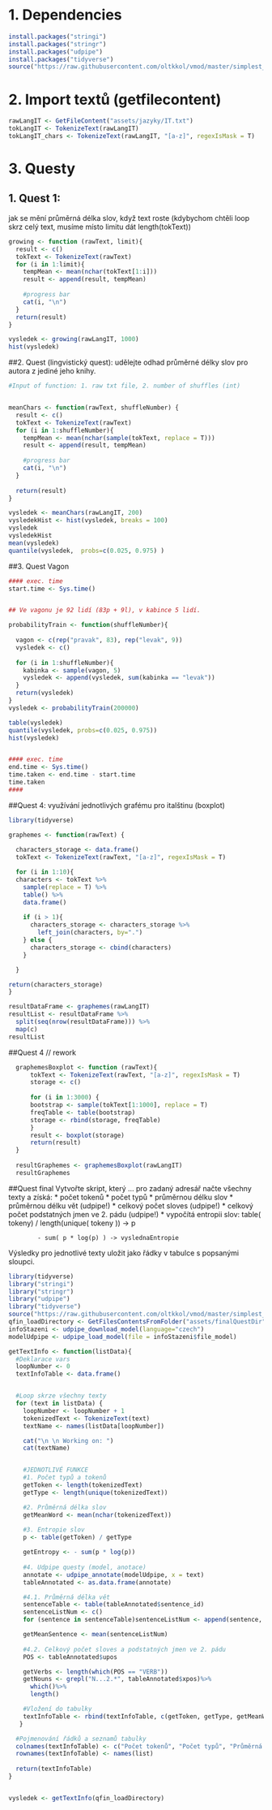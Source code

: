 # 1. Dependencies
```r
install.packages("stringi")
install.packages("stringr")
install.packages("udpipe")
install.packages("tidyverse")
source("https://raw.githubusercontent.com/oltkkol/vmod/master/simplest_text.R")
```

# 2. Import textů (getfilecontent)
```r
rawLangIT <- GetFileContent("assets/jazyky/IT.txt")
tokLangIT <- TokenizeText(rawLangIT)
tokLangIT_chars <- TokenizeText(rawLangIT, "[a-z]", regexIsMask = T)
```

# 3. Questy
## 1. Quest 1: 
jak se mění průměrná délka slov, když text roste (kdybychom chtěli loop skrz celý text, musíme místo limitu dát length(tokText))

```r
growing <- function (rawText, limit){
  result <- c()
  tokText <- TokenizeText(rawText)
  for (i in 1:limit){
    tempMean <- mean(nchar(tokText[1:i]))
    result <- append(result, tempMean)
    
    #progress bar
    cat(i, "\n")
  }
  return(result)
}

vysledek <- growing(rawLangIT, 1000)
hist(vysledek)
```

##2. Quest (lingvistický quest): 
udělejte odhad průměrné délky slov pro autora z jediné jeho knihy.

```r

#Input of function: 1. raw txt file, 2. number of shuffles (int)


meanChars <- function(rawText, shuffleNumber) {
  result <- c()
  tokText <- TokenizeText(rawText)
  for (i in 1:shuffleNumber){
    tempMean <- mean(nchar(sample(tokText, replace = T)))
    result <- append(result, tempMean)
    
    #progress bar
    cat(i, "\n")
  }
  
  return(result)
}

vysledek <- meanChars(rawLangIT, 200)
vysledekHist <- hist(vysledek, breaks = 100)
vysledek
vysledekHist
mean(vysledek)
quantile(vysledek,  probs=c(0.025, 0.975) )

```


##3. Quest Vagon

```r
#### exec. time
start.time <- Sys.time()


## Ve vagonu je 92 lidí (83p + 9l), v kabince 5 lidí.

probabilityTrain <- function(shuffleNumber){
  
  vagon <- c(rep("pravak", 83), rep("levak", 9))
  vysledek <- c()
  
  for (i in 1:shuffleNumber){
    kabinka <- sample(vagon, 5)
    vysledek <- append(vysledek, sum(kabinka == "levak"))
  }
  return(vysledek)
}
vysledek <- probabilityTrain(200000)

table(vysledek)
quantile(vysledek, probs=c(0.025, 0.975))
hist(vysledek)


#### exec. time
end.time <- Sys.time()
time.taken <- end.time - start.time
time.taken
####

```

##Quest 4: využívání jednotlivých grafému pro italštinu (boxplot)

```r
library(tidyverse)

graphemes <- function(rawText) {
  
  characters_storage <- data.frame()
  tokText <- TokenizeText(rawText, "[a-z]", regexIsMask = T)

  for (i in 1:10){
  characters <- tokText %>%
    sample(replace = T) %>%
    table() %>%
    data.frame()
  
    if (i > 1){
      characters_storage <- characters_storage %>% 
        left_join(characters, by=".")
    } else { 
      characters_storage <- cbind(characters)
    }

  }

return(characters_storage)
}

resultDataFrame <- graphemes(rawLangIT)
resultList <- resultDataFrame %>%
  split(seq(nrow(resultDataFrame))) %>%
  map(c)
resultList

```

##Quest 4 // rework

```r


  graphemesBoxplot <- function (rawText){
      tokText <- TokenizeText(rawText, "[a-z]", regexIsMask = T)
      storage <- c()
  
      for (i in 1:3000) {
      bootstrap <- sample(tokText[1:1000], replace = T)
      freqTable <- table(bootstrap)
      storage <- rbind(storage, freqTable)
      }
      result <- boxplot(storage)
      return(result)
  }
  
  resultGraphemes <- graphemesBoxplot(rawLangIT)
  resultGraphemes

```



##Quest final
Vytvořte skript, který …
	pro zadaný adresář načte všechny texty a získá:
		* počet tokenů
		* počet typů
		* průměrnou délku slov
		* průměrnou délku vět (udpipe!)
		* celkový počet sloves (udpipe!)
		* celkový počet podstatných jmen ve 2. pádu (udpipe!)
		* vypočítá entropii slov:
			table( tokeny) / length(unique( tokeny )) -> p

			- sum( p * log(p) ) -> vyslednaEntropie
	

Výsledky pro jednotlivé texty uložit jako řádky v tabulce s popsanými sloupci.

```r
library(tidyverse)
library("stringi")
library("stringr")
library("udpipe")
library("tidyverse")
source("https://raw.githubusercontent.com/oltkkol/vmod/master/simplest_text.R")
qfin_loadDirectory <- GetFilesContentsFromFolder("assets/finalQuestDir")
infoStazeni <- udpipe_download_model(language="czech")
modelUdpipe <- udpipe_load_model(file = infoStazeni$file_model)
```



```r

getTextInfo <- function(listData){
  #Deklarace vars
  loopNumber <- 0
  textInfoTable <- data.frame()


  #Loop skrze všechny texty
  for (text in listData) {
    loopNumber <- loopNumber + 1
    tokenizedText <- TokenizeText(text)
    textName <- names(listData[loopNumber])

    cat("\n \n Working on: ")
    cat(textName)


    #JEDNOTLIVÉ FUNKCE
    #1. Počet typů a tokenů
    getToken <- length(tokenizedText)
    getType <- length(unique(tokenizedText))

    #2. Průměrná délka slov
    getMeanWord <- mean(nchar(tokenizedText))
    
    #3. Entropie slov
    p <- table(getToken) / getType

    getEntropy <- - sum(p * log(p))
	
    #4. Udpipe questy (model, anotace)
    annotate <- udpipe_annotate(modelUdpipe, x = text)
    tableAnnotated <- as.data.frame(annotate)

    #4.1. Průměrná délka vět
    sentenceTable <- table(tableAnnotated$sentence_id)
    sentenceListNum <- c()
    for (sentence in sentenceTable)sentenceListNum <- append(sentence, sentenceListNum)

    getMeanSentence <- mean(sentenceListNum)
    
    #4.2. Celkový počet sloves a podstatných jmen ve 2. pádu 
    POS <- tableAnnotated$upos

    getVerbs <- length(which(POS == "VERB"))
    getNouns <- grepl("N...2.*", tableAnnotated$xpos)%>%
      which()%>%
      length()

    #Vložení do tabulky
    textInfoTable <- rbind(textInfoTable, c(getToken, getType, getMeanWord, getMeanSentence, getEntropy, getVerbs, getNouns))
   }

  #Pojmenování řádků a seznamů tabulky
  colnames(textInfoTable) <- c("Počet tokenů", "Počet typů", "Průměrná délka slov", "Průměrná délka vět", "Entropie", "Verbs", "Nouns (2. pád)")
  rownames(textInfoTable) <- names(list)
  
  return(textInfoTable)
}


vysledek <- getTextInfo(qfin_loadDirectory)






```

